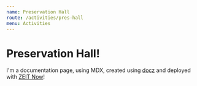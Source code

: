 ```yaml
---
name: Preservation Hall
route: /activities/pres-hall
menu: Activities
---
```


# Preservation Hall!

I'm a documentation page, using MDX, created using [docz](https://docz.site) and deployed with [ZEIT Now](https://zeit.co/now)!
